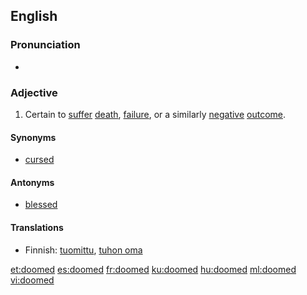 ==English==

===Pronunciation===
*{{audio|en-us-doomed.ogg|Audio (US)}}


===Adjective===
{{en-adj}}
# Certain to [[suffer]] [[death]], [[failure]], or a similarly [[negative]] [[outcome]].

====Synonyms====
*[[cursed]]

====Antonyms====
*[[blessed]]

====Translations====
*Finnish: [[tuomittu]], [[tuhon oma]]

[[et:doomed]]
[[es:doomed]]
[[fr:doomed]]
[[ku:doomed]]
[[hu:doomed]]
[[ml:doomed]]
[[vi:doomed]]